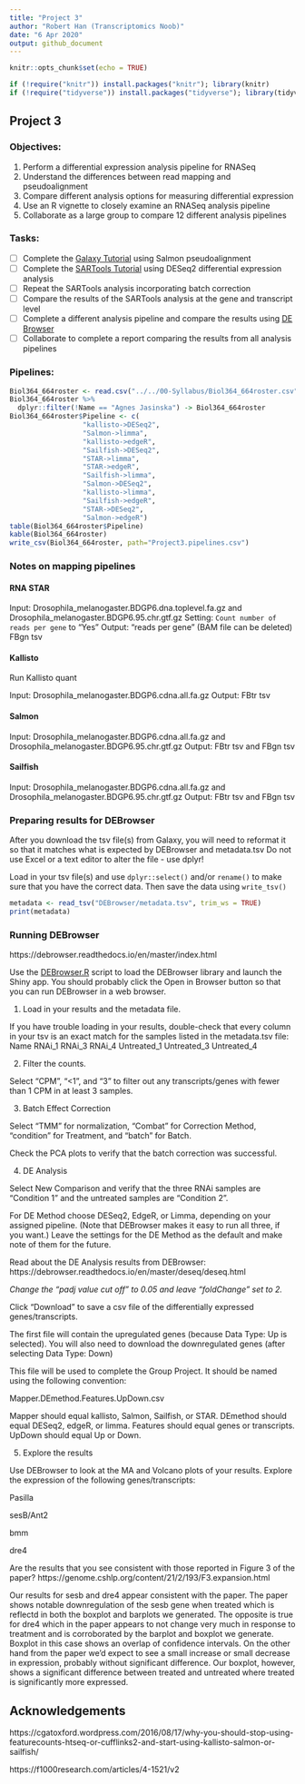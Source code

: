 ```yaml
---
title: "Project 3"
author: "Robert Han (Transcriptomics Noob)"
date: "6 Apr 2020"
output: github_document
---
```


```r
knitr::opts_chunk$set(echo = TRUE)
```

```r
if (!require("knitr")) install.packages("knitr"); library(knitr)
if (!require("tidyverse")) install.packages("tidyverse"); library(tidyverse) # Load tidyverse last
```

## Project 3

### Objectives:

1. Perform a differential expression analysis pipeline for RNASeq
2. Understand the differences between read mapping and pseudoalignment
3. Compare different analysis options for measuring differential expression
4. Use an R vignette to closely examine an RNASeq analysis pipeline
5. Collaborate as a large group to compare 12 different analysis pipelines

### Tasks:

- [ ]  Complete the [Galaxy Tutorial](1-Galaxy.md) using Salmon pseudoalignment
- [ ]  Complete the [SARTools Tutorial](2-SARTools.md) using DESeq2 differential expression analysis
- [ ]  Repeat the SARTools analysis incorporating batch correction
- [ ]  Compare the results of the SARTools analysis at the gene and transcript level
- [ ]  Complete a different analysis pipeline and compare the results using [DE Browser](DEBrowser/DEBrowser.R)
- [ ]  Collaborate to complete a report comparing the results from all analysis pipelines

### Pipelines:

```r

Biol364_664roster <- read.csv("../../00-Syllabus/Biol364_664roster.csv", stringsAsFactors=FALSE)
Biol364_664roster %>% 
  dplyr::filter(!Name == "Agnes Jasinska") -> Biol364_664roster
Biol364_664roster$Pipeline <- c(
                  "kallisto->DESeq2",
                  "Salmon->limma",
                  "kallisto->edgeR",
                  "Sailfish->DESeq2",
                  "STAR->limma",
                  "STAR->edgeR",
                  "Sailfish->limma",
                  "Salmon->DESeq2",
                  "kallisto->limma",
                  "Sailfish->edgeR",
                  "STAR->DESeq2",
                  "Salmon->edgeR")
table(Biol364_664roster$Pipeline)
kable(Biol364_664roster)
write_csv(Biol364_664roster, path="Project3.pipelines.csv")
```

### Notes on mapping pipelines

#### RNA STAR

Input: Drosophila_melanogaster.BDGP6.dna.toplevel.fa.gz and Drosophila_melanogaster.BDGP6.95.chr.gtf.gz
Setting: `Count number of reads per gene` to "Yes"
Output: "reads per gene" (BAM file can be deleted) FBgn tsv

#### Kallisto

Run Kallisto quant

Input: Drosophila_melanogaster.BDGP6.cdna.all.fa.gz
Output: FBtr tsv

#### Salmon

Input: Drosophila_melanogaster.BDGP6.cdna.all.fa.gz and Drosophila_melanogaster.BDGP6.95.chr.gtf.gz
Output: FBtr tsv and FBgn tsv

#### Sailfish

Input: Drosophila_melanogaster.BDGP6.cdna.all.fa.gz and Drosophila_melanogaster.BDGP6.95.chr.gtf.gz
Output: FBtr tsv and FBgn tsv

### Preparing results for DEBrowser

After you download the tsv file(s) from Galaxy, you will need to reformat it so that it matches what is expected by DEBrowser and metadata.tsv
Do not use Excel or a text editor to alter the file - use dplyr!

Load in your tsv file(s) and use `dplyr::select()` and/or `rename()` to make sure that you have the correct data. 
Then save the data using `write_tsv()`

```r
metadata <- read_tsv("DEBrowser/metadata.tsv", trim_ws = TRUE)
print(metadata)


```

### Running DEBrowser

https://debrowser.readthedocs.io/en/master/index.html

Use the [DEBrowser.R](DEBRowser/DEBrowser.R) script to load the DEBrowser library and launch the Shiny app. 
You should probably click the Open in Browser button so that you can run DEBrowser in a web browser.

1. Load in your results and the metadata file.

If you have trouble loading in your results, double-check that every column in your tsv is an exact match for the samples listed in the metadata.tsv file:
Name	RNAi_1	RNAi_3	RNAi_4	Untreated_1	Untreated_3	Untreated_4

2. Filter the counts.

Select "CPM", "<1", and "3" to filter out any transcripts/genes with fewer than 1 CPM in at least 3 samples.

3. Batch Effect Correction

Select "TMM" for normalization, "Combat" for Correction Method, "condition" for Treatment, and "batch" for Batch.

Check the PCA plots to verify that the batch correction was successful.

4. DE Analysis

Select New Comparison and verify that the three RNAi samples are "Condition 1" and the untreated samples are "Condition 2".

For DE Method choose DESeq2, EdgeR, or Limma, depending on your assigned pipeline. 
(Note that DEBrowser makes it easy to run all three, if you want.)
Leave the settings for the DE Method as the default and make note of them for the future.

Read about the DE Analysis results from DEBrowser: https://debrowser.readthedocs.io/en/master/deseq/deseq.html

*Change the "padj value cut off" to 0.05 and leave "foldChange" set to 2.*

Click "Download" to save a csv file of the differentially expressed genes/transcripts. 

The first file will contain the upregulated genes (because Data Type: Up is selected).
You will also need to download the downregulated genes (after selecting Data Type: Down)

This file will be used to complete the Group Project. 
It should be named using the following convention:

Mapper.DEmethod.Features.UpDown.csv

Mapper should equal kallisto, Salmon, Sailfish, or STAR.
DEmethod should equal DESeq2, edgeR, or limma.
Features should equal genes or transcripts.
UpDown should equal Up or Down.

5. Explore the results

Use DEBrowser to look at the MA and Volcano plots of your results. 
Explore the expression of the following genes/transcripts:

Pasilla

sesB/Ant2

bmm

dre4

Are the results that you see consistent with those reported in Figure 3 of the paper? https://genome.cshlp.org/content/21/2/193/F3.expansion.html

Our results for sesb and dre4 appear consistent with the paper. The paper shows notable downregulation of the sesb gene 
when treated which is reflectd in both the boxplot and barplots we generated. The opposite is true for dre4 which in the
paper appears to not change very much in response to treatment and is corroborated by the barplot and boxplot we
generate. Boxplot in this case shows an overlap of confidence intervals. On the other hand from the paper we'd expect to
see a small increase or small decrease in expression, probably without significant difference. Our boxplot, however, 
shows a significant difference between treated and untreated where treated is significantly more expressed.









## Acknowledgements

https://cgatoxford.wordpress.com/2016/08/17/why-you-should-stop-using-featurecounts-htseq-or-cufflinks2-and-start-using-kallisto-salmon-or-sailfish/

https://f1000research.com/articles/4-1521/v2